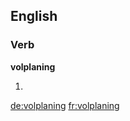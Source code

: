 
==English==

===Verb===
'''volplaning'''

# {{present participle of|volplane}}

[[de:volplaning]]
[[fr:volplaning]]